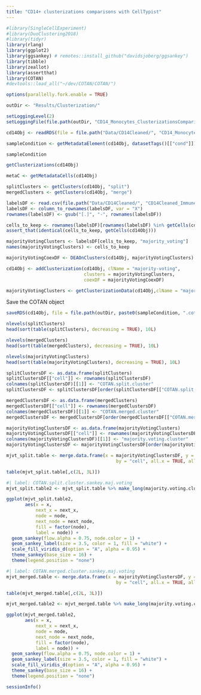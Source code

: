 ```yaml
---
title: "CD14+ clusterizations comparisons with CellTypist"
---
```


```r
#library(SingleCellExperiment)
#library(DuoClustering2018)
#library(tidyr)
library(rlang)
library(ggplot2)
library(ggsankey) # remotes::install_github("davidsjoberg/ggsankey")
library(tibble)
library(zeallot)
library(assertthat)
library(COTAN)
#devtools::load_all("~/dev/COTAN/COTAN/")

options(parallelly.fork.enable = TRUE)

outDir <- "Results/Clusterization/"

setLoggingLevel(2)
setLoggingFile(file.path(outDir, "CD14_Monocytes_ClusterizationsComparisons.log"))
```

```r
cd14Obj <- readRDS(file = file.path("Data/CD14Cleaned/", "CD14_Monocytes.cotan.RDS"))

sampleCondition <- getMetadataElement(cd14Obj, datasetTags()[["cond"]])

sampleCondition

getClusterizations(cd14Obj)

metaC <- getMetadataCells(cd14Obj)
```

```r
splitClusters <- getClusters(cd14Obj, "split")
mergedClusters <- getClusters(cd14Obj, "merge")
```

```r
labelsDF <- read.csv(file.path("Data/CD14Cleaned/", "CD14Cleaned_Immune_All_Low_predicted_labels.csv"), header = TRUE)
labelsDF <- column_to_rownames(labelsDF, var = "X")
rownames(labelsDF) <- gsub("[.]", "-", rownames(labelsDF))

cells_to_keep <- rownames(labelsDF)[rownames(labelsDF) %in% getCells(cd14Obj)]
assert_that(identical(cells_to_keep, getCells(cd14Obj)))

majorityVotingClusters <- labelsDF[cells_to_keep, "majority_voting"]
names(majorityVotingClusters) <- cells_to_keep

majorityVotingCoexDF <- DEAOnClusters(cd14Obj, majorityVotingClusters)

cd14Obj <- addClusterization(cd14Obj, clName = "majority-voting",
                             clusters = majorityVotingClusters,
                             coexDF = majorityVotingCoexDF)
```
```r
majorityVotingClusters <- getClusterizationData(cd14Obj,clName = "majority-voting")$clusters
```

Save the COTAN object

```r
saveRDS(cd14Obj, file = file.path(outDir, paste0(sampleCondition, ".cotan.RDS")))
```

```r
nlevels(splitClusters)
head(sort(table(splitClusters), decreasing = TRUE), 10L)

nlevels(mergedClusters)
head(sort(table(mergedClusters), decreasing = TRUE), 10L)

nlevels(majorityVotingClusters)
head(sort(table(majorityVotingClusters), decreasing = TRUE), 10L)
```

```r
splitClustersDF <- as.data.frame(splitClusters)
splitClustersDF[["cell"]] <- rownames(splitClustersDF)
colnames(splitClustersDF)[[1]] <- "COTAN.split.cluster"
splitClustersDF <- splitClustersDF[order(splitClustersDF[["COTAN.split.cluster"]]), ]

mergedClustersDF <- as.data.frame(mergedClusters)
mergedClustersDF[["cell"]] <- rownames(mergedClustersDF)
colnames(mergedClustersDF)[[1]] <- "COTAN.merged.cluster"
mergedClustersDF <- mergedClustersDF[order(mergedClustersDF[["COTAN.merged.cluster"]]), ]

majorityVotingClustersDF <- as.data.frame(majorityVotingClusters)
majorityVotingClustersDF[["cell"]] <- rownames(majorityVotingClustersDF)
colnames(majorityVotingClustersDF)[[1]] <- "majority.voting.cluster"
majorityVotingClustersDF <- majorityVotingClustersDF[order(majorityVotingClustersDF[["majority.voting.cluster"]]), ]
```

```r
mjvt_split.table <- merge.data.frame(x = majorityVotingClustersDF, y = splitClustersDF,
                                         by = "cell", all.x = TRUE, all.y = TRUE)

table(mjvt_split.table[,c(2L, 3L)])
```

```r
#| label: COTAN.split.cluster.sankey.maj.voting
mjvt_split.table2 <- mjvt_split.table %>% make_long(majority.voting.cluster, COTAN.split.cluster)

ggplot(mjvt_split.table2,
       aes(x = x,
           next_x = next_x,
           node = node,
           next_node = next_node,
           fill = factor(node),
           label = node)) +
  geom_sankey(flow.alpha = 0.75, node.color = 1) +
  geom_sankey_label(size = 3.5, color = 1, fill = "white") +
  scale_fill_viridis_d(option = "A", alpha = 0.95) +
  theme_sankey(base_size = 16) +
  theme(legend.position = "none")
```

```r
#| label: COTAN.merged.cluster.sankey.maj.voting
mjvt_merged.table <- merge.data.frame(x = majorityVotingClustersDF, y = mergedClustersDF,
                                         by = "cell", all.x = TRUE, all.y = TRUE)

table(mjvt_merged.table[,c(2L, 3L)])
```

```r
mjvt_merged.table2 <- mjvt_merged.table %>% make_long(majority.voting.cluster, COTAN.merged.cluster)

ggplot(mjvt_merged.table2,
       aes(x = x,
           next_x = next_x,
           node = node,
           next_node = next_node,
           fill = factor(node),
           label = node)) +
  geom_sankey(flow.alpha = 0.75, node.color = 1) +
  geom_sankey_label(size = 3.5, color = 1, fill = "white") +
  scale_fill_viridis_d(option = "A", alpha = 0.95) +
  theme_sankey(base_size = 16) +
  theme(legend.position = "none")
```

```r
sessionInfo()
```
